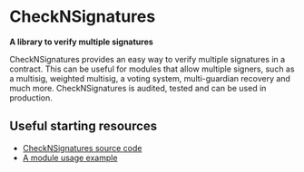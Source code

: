 
# CheckNSignatures

**A library to verify multiple signatures**

CheckNSignatures provides an easy way to verify multiple signatures in a contract. This can be useful for modules that allow multiple signers, such as a multisig, weighted multisig, a voting system, multi-guardian recovery and much more. CheckNSignatures is audited, tested and can be used in production.

## Useful starting resources

- [CheckNSignatures source code](https://github.com/rhinestonewtf/checknsignatures)
- [A module usage example](https://github.com/rhinestonewtf/core-modules/blob/7de2fb5330cbf2cf698e1822283b20fa29595dbe/src/SocialRecovery/SocialRecovery.sol#L277)
